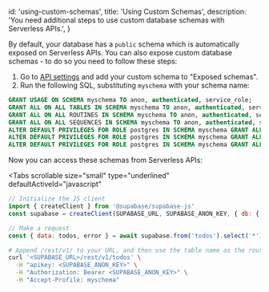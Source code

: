 
  id: 'using-custom-schemas',
  title: 'Using Custom Schemas',
  description: 'You need additional steps to use custom database schemas with Serverless APIs.',
}

By default, your database has a `public` schema which is automatically exposed on Serverless APIs. You can also expose custom database schemas - to do so you need to follow these steps:

1. Go to [API settings](https://supabase.com/dashboard/project/_/settings/api) and add your custom schema to "Exposed schemas".
2. Run the following SQL, substituting `myschema` with your schema name:

```sql
GRANT USAGE ON SCHEMA myschema TO anon, authenticated, service_role;
GRANT ALL ON ALL TABLES IN SCHEMA myschema TO anon, authenticated, service_role;
GRANT ALL ON ALL ROUTINES IN SCHEMA myschema TO anon, authenticated, service_role;
GRANT ALL ON ALL SEQUENCES IN SCHEMA myschema TO anon, authenticated, service_role;
ALTER DEFAULT PRIVILEGES FOR ROLE postgres IN SCHEMA myschema GRANT ALL ON TABLES TO anon, authenticated, service_role;
ALTER DEFAULT PRIVILEGES FOR ROLE postgres IN SCHEMA myschema GRANT ALL ON ROUTINES TO anon, authenticated, service_role;
ALTER DEFAULT PRIVILEGES FOR ROLE postgres IN SCHEMA myschema GRANT ALL ON SEQUENCES TO anon, authenticated, service_role;
```

Now you can access these schemas from Serverless APIs:

<Tabs
  scrollable
  size="small"
  type="underlined"
  defaultActiveId="javascript"
>
<TabPanel id="javascript" label="JavaScript">

```js
// Initialize the JS client
import { createClient } from '@supabase/supabase-js'
const supabase = createClient(SUPABASE_URL, SUPABASE_ANON_KEY, { db: { schema: 'myschema' } })

// Make a request
const { data: todos, error } = await supabase.from('todos').select('*')
```

</TabPanel>
<TabPanel id="curl" label="cURL">

```bash
# Append /rest/v1/ to your URL, and then use the table name as the route
curl '<SUPABASE_URL>/rest/v1/todos' \
  -H "apikey: <SUPABASE_ANON_KEY>" \
  -H "Authorization: Bearer <SUPABASE_ANON_KEY>" \
  -H "Accept-Profile: myschema"
```

</TabPanel>
</Tabs>
